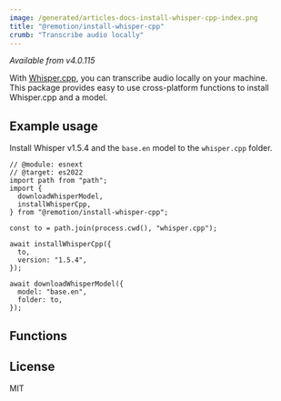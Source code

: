 ```yaml
---
image: /generated/articles-docs-install-whisper-cpp-index.png
title: "@remotion/install-whisper-cpp"
crumb: "Transcribe audio locally"
---
```


_Available from v4.0.115_

With [Whisper.cpp](https://github.com/ggerganov/whisper.cpp), you can transcribe audio locally on your machine.  
This package provides easy to use cross-platform functions to install Whisper.cpp and a model.


<Installation pkg="@remotion/install-whisper-cpp" />

## Example usage

Install Whisper v1.5.4 and the `base.en` model to the `whisper.cpp` folder.

```tsx twoslash title="install-whisper.cpp"
// @module: esnext
// @target: es2022
import path from "path";
import {
  downloadWhisperModel,
  installWhisperCpp,
} from "@remotion/install-whisper-cpp";

const to = path.join(process.cwd(), "whisper.cpp");

await installWhisperCpp({
  to,
  version: "1.5.4",
});

await downloadWhisperModel({
  model: "base.en",
  folder: to,
});
```

## Functions

<TableOfContents />

## License

MIT
